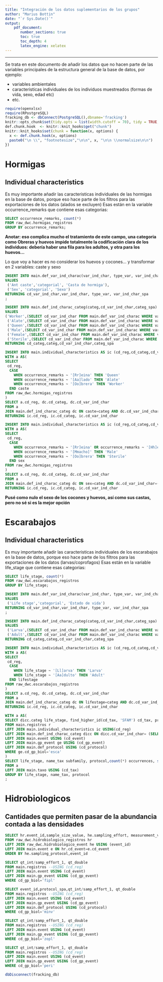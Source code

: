 ```yaml
---
title: "Integración de los datos suplementarios de los grupos"
author: "Marius Bottin"
date: "`r Sys.Date()`"
output: 
    pdf_document:
       number_sections: true
       toc: true
       toc_depth: 4
       latex_engine: xelatex
---
```



************************

Se trata en este documento de añadir los datos que no hacen parte de las variables principales de la estructura general de la base de datos, por ejemplo:

* variables ambientales
* caracteristicas individuales de los individuos muestreados (formas de vida, sexo, edad etc)
* etc.


```r
require(openxlsx)
require(RPostgreSQL)
fracking_db <- dbConnect(PostgreSQL(),dbname='fracking')
knitr::opts_chunk$set(tidy.opts = list(width.cutoff = 70), tidy = TRUE, connection="fracking_db", max.print=100)
def.chunk.hook  <- knitr::knit_hooks$get("chunk")
knitr::knit_hooks$set(chunk = function(x, options) {
  x <- def.chunk.hook(x, options)
  paste0("\n \\", "footnotesize","\n\n", x, "\n\n \\normalsize\n\n")
})
```


# Hormigas

## Individual characteristics
Es muy importante añadir las caracteristicas individuales de las hormigas en la base de datos, porque eso hace parte de los filtros para las exportaciones de los datos (alados se excluyen)
Esas están en la variable occurrence_remarks que contiene esas categorias:



```sql
SELECT occurrence_remarks, count(*)
FROM raw_dwc.hormigas_registros
GROUP BY occurrence_remarks;
```

**Anotar: eso complica mucho el tratamiento de este campo, una categoria como Obreras y huevos impide totalmente la codificación clara de los individuos: debería haber una fila para los adultos, y otra para los huevos...**

Lo que voy a hacer es no considerar los huevos y cocones... y transformar en 2 variables: caste y sexo

```sql
INSERT INTO main.def_var_ind_charac(var_ind_char, type_var, var_ind_char_spa)
VALUES
 ('Ant caste','categorial', 'Casta de hormiga'),
 ('Sex', 'categorial', 'Sexo')
RETURNING cd_var_ind_char,var_ind_char, type_var, var_ind_char_spa
;
```

```sql
INSERT INTO main.def_ind_charac_categ(categ,cd_var_ind_char,categ_spa)
VALUES
('Worker',(SELECT cd_var_ind_char FROM main.def_var_ind_charac WHERE var_ind_char='Ant caste'),'Obrera'),
 ('Alate',(SELECT cd_var_ind_char FROM main.def_var_ind_charac WHERE var_ind_char='Ant caste'),'Alado'),
 ('Queen',(SELECT cd_var_ind_char FROM main.def_var_ind_charac WHERE var_ind_char='Ant caste'),'Reina'),
 ('Male',(SELECT cd_var_ind_char FROM main.def_var_ind_charac WHERE var_ind_char='Sex'),'Macho'),
 ('Female',(SELECT cd_var_ind_char FROM main.def_var_ind_charac WHERE var_ind_char='Sex'),'Hembra'),
 ('Sterile',(SELECT cd_var_ind_char FROM main.def_var_ind_charac WHERE var_ind_char='Sex'),'Estéril')
RETURNING cd_categ,categ,cd_var_ind_char,categ_spa
```

```sql
INSERT INTO main.individual_characteristics AS ic (cd_reg,cd_categ,cd_var_ind_char)
WITH a AS(
SELECT  
 cd_reg,
  CASE
    WHEN occurrence_remarks ~ '[Rr]eina' THEN 'Queen'
    WHEN occurrence_remarks ~ '[Aa]lado' THEN 'Alate'
    WHEN occurrence_remarks ~ '[Oo]brera' THEN 'Worker'
  END caste
FROM raw_dwc.hormigas_registros
)
SELECT a.cd_reg, dc.cd_categ, dc.cd_var_ind_char
FROM a
JOIN main.def_ind_charac_categ dc ON caste=categ AND dc.cd_var_ind_char=(SELECT cd_var_ind_char FROM main.def_var_ind_charac WHERE var_ind_char='Ant caste')
RETURNING ic.cd_reg, ic.cd_categ, ic.cd_var_ind_char
```

```sql
INSERT INTO main.individual_characteristics AS ic (cd_reg,cd_categ,cd_var_ind_char)
WITH a AS(
SELECT  
 cd_reg,
  CASE
    WHEN occurrence_remarks ~ '[Rr]eina' OR occurrence_remarks ~ '[Hh]embra' THEN 'Female'
    WHEN occurrence_remarks ~ '[Mmacho]' THEN 'Male'
    WHEN occurrence_remarks ~ '[Oo]brera' THEN 'Sterile'
  END sex
FROM raw_dwc.hormigas_registros
)
SELECT a.cd_reg, dc.cd_categ, dc.cd_var_ind_char
FROM a
JOIN main.def_ind_charac_categ dc ON sex=categ AND dc.cd_var_ind_char=(SELECT cd_var_ind_char FROM main.def_var_ind_charac WHERE var_ind_char='Sex')
RETURNING ic.cd_reg, ic.cd_categ, ic.cd_var_ind_char
```

**Pusé como nulo el sexo de los cocones y huevos, así como sus castas, pero no sé si es la mejor opción**


# Escarabajos

## Individual characteristics



Es muy importante añadir las caracteristicas individuales de los escarabajos en la base de datos, porque eso hace parte de los filtros para las exportaciones de los datos (larvas/coprofagos)
Esas están en la variable life_stage que contiene esas categorias:



```sql
SELECT life_stage, count(*)
FROM raw_dwc.escarabajos_registros
GROUP BY life_stage;
```

```sql
INSERT INTO main.def_var_ind_charac(var_ind_char, type_var, var_ind_char_spa)
VALUES
 ('Life stage','categorial', 'Estado de vida')
RETURNING cd_var_ind_char,var_ind_char, type_var, var_ind_char_spa
;
```

```sql
INSERT INTO main.def_ind_charac_categ(categ,cd_var_ind_char,categ_spa)
VALUES
 ('Larva',(SELECT cd_var_ind_char FROM main.def_var_ind_charac WHERE var_ind_char='Life stage'),'Larva'),
 ('Adult',(SELECT cd_var_ind_char FROM main.def_var_ind_charac WHERE var_ind_char='Life stage'),'Adulto')
RETURNING cd_categ,categ,cd_var_ind_char,categ_spa
```

```sql
INSERT INTO main.individual_characteristics AS ic (cd_reg,cd_categ,cd_var_ind_char)
WITH a AS(
SELECT  
 cd_reg,
  CASE
    WHEN life_stage ~ '[Ll]arva' THEN 'Larva'
    WHEN life_stage ~ '[Aa]dulto' THEN 'Adult'
  END lifestage
FROM raw_dwc.escarabajos_registros
)
SELECT a.cd_reg, dc.cd_categ, dc.cd_var_ind_char
FROM a
JOIN main.def_ind_charac_categ dc ON lifestage=categ AND dc.cd_var_ind_char=(SELECT cd_var_ind_char FROM main.def_var_ind_charac WHERE var_ind_char='Life stage')
RETURNING ic.cd_reg, ic.cd_categ, ic.cd_var_ind_char
```

```sql
WITH a AS(
SELECT dicc.categ life_stage, find_higher_id(cd_tax, 'SFAM') cd_tax, protocol,qt_int
FROM main.registros r 
LEFT JOIN main.individual_characteristics ic USING(cd_reg)
LEFT JOIN main.def_ind_charac_categ dicc ON dicc.cd_var_ind_char= (SELECT cd_var_ind_char FROM main.def_var_ind_charac WHERE var_ind_char='Life stage') AND ic.cd_categ=dicc.cd_categ
LEFT JOIN main.event USING (cd_event) 
LEFT JOIN main.gp_event ge USING (cd_gp_event) 
LEFT JOIN main.def_protocol USING (cd_protocol)
WHERE ge.cd_gp_biol='esca'
)
SELECT life_stage, name_tax subfamily, protocol,count(*) occurrences, sum(qt_int) total_abundance
FROM a
LEFT JOIN main.taxo USING (cd_tax)
GROUP BY life_stage, name_tax, protocol
;
```

# Hidrobiologicos
## Cantidades que permiten pasar de la abundancia contada a las densidades


```sql
SELECT hr.event_id,sample_size_value, he.sampling_effort, measurement_value__volumen_filtrado_,measurement_value__área_total_muestreada_por_estación_,measurement_value__área_total_raspada_por_muestra_, e.samp_effort_1, e.samp_effort_2
FROM raw_dwc.hidrobiologico_registros hr
LEFT JOIN raw_dwc.hidrobiologico_event he USING (event_id)
LEFT JOIN main.event e ON hr.cd_event=e.cd_event
ORDER BY he.sampling_protocol,event_id
```


```sql
SELECT qt_int/samp_effort_1, qt_double
FROM main.registros --USING (cd_reg)
LEFT JOIN main.event USING (cd_event)
LEFT JOIN main.gp_event USING (cd_gp_event)
WHERE cd_gp_biol='fipl'
```
```sql
SELECT event_id,protocol_spa,qt_int/samp_effort_1, qt_double
FROM main.registros --USING (cd_reg)
LEFT JOIN main.event USING (cd_event)
LEFT JOIN main.gp_event USING (cd_gp_event)
LEFT JOIN main.def_protocol USING (cd_protocol)
WHERE cd_gp_biol='minv'
```

```sql
SELECT qt_int/samp_effort_1, qt_double
FROM main.registros --USING (cd_reg)
LEFT JOIN main.event USING (cd_event)
LEFT JOIN main.gp_event USING (cd_gp_event)
WHERE cd_gp_biol='zopl'
```

```sql
SELECT qt_int/samp_effort_1, qt_double
FROM main.registros --USING (cd_reg)
LEFT JOIN main.event USING (cd_event)
LEFT JOIN main.gp_event USING (cd_gp_event)
WHERE cd_gp_biol='peri'
```






```r
dbDisconnect(fracking_db)
```

